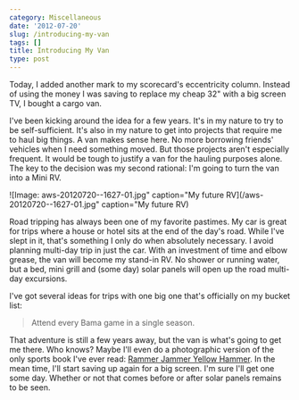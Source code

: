 ```yaml
---
category: Miscellaneous
date: '2012-07-20'
slug: /introducing-my-van
tags: []
title: Introducing My Van
type: post
---
```



Today, I added another mark to my scorecard's eccentricity column. Instead of using the money I was saving to replace my cheap 32" with a big screen TV, I bought a cargo van.

I've been kicking around the idea for a few years. It's in my nature to try to be self-sufficient. It's also in my nature to get into projects that require me to haul big things. A van makes sense here. No more borrowing friends' vehicles when I need something moved. But those projects aren't especially frequent. It would be tough to justify a van for the hauling purposes alone. The key to the decision was my second rational: I'm going to turn the van into a Mini RV.

![Image: aws-20120720--1627-01.jpg" caption="My future RV](/aws-20120720--1627-01.jpg" caption="My future RV)

Road tripping has always been one of my favorite pastimes. My car is great for trips where a house or hotel sits at the end of the day's road. While I've slept in it, that's something I only do when absolutely necessary. I avoid planning multi-day trip in just the car. With an investment of time and elbow grease, the van will become my stand-in RV. No shower or running water, but a bed, mini grill and (some day) solar panels will open up the road multi-day excursions.

I've got several ideas for trips with one big one that's officially on my bucket list: 

> Attend every Bama game in a single season.

That adventure is still a few years away, but the van is what's going to get me there. Who knows? Maybe I'll even do a photographic version of the only sports book I've ever read: [Rammer Jammer Yellow Hammer](http://www.amazon.com/gp/product/0609807137/ref=as_li_ss_tl?ie=UTF8&camp=1789&creative=390957&creativeASIN=0609807137&linkCode=as2&tag=tioa-20). In the mean time, I'll start saving up again for a big screen. I'm sure I'll get one some day. Whether or not that comes before or after solar panels remains to be seen. 

<img src="http://www.assoc-amazon.com/e/ir?t=tioa-20&l=as2&o=1&a=0609807137" width="1" height="1" border="0" alt="" style="border:none !important; margin:0px !important;" />